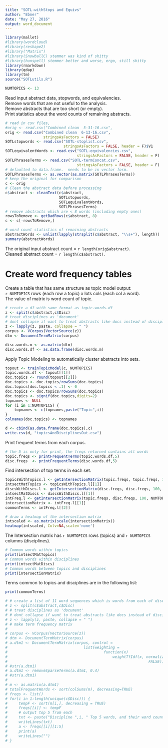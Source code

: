 ```yaml
---
title: "SOTL-withStops and Equivs"
author: "Ebner"
date: "May 27, 2016"
output: word_document
---
```



```r
library(mallet)
#library(wordcloud)
#library(reshape2)
#library("Matrix")
#library(SnowballC) stemmer was kind of shitty
#library(hunspell) stemmer better and worse, ergo, still shitty
library(rmarkdown)
library(qdap)
library(tm)
source("SOTLutils.R")

NUMTOPICS <- 13
```

Read input abstract data, stopwords, and equivalencies.  
Remove words that are not useful to the analysis.  
Remove abstracts that are too short (or empty).  
Print statistics about the word counts of remaining abstracts.  
```r
# read in csv files, 
#orig <- read.csv("Combined clean  5-31-16.csv", 
orig <- read.csv("Combined clean  6-13-16.csv", 
                 stringsAsFactors = FALSE)
SOTLstopwords <- read.csv("SOTL-stoplist.csv", 
                          stringsAsFactors = FALSE, header = F)$V1
SOTLequivalentWords <- read.csv("SOTL-equivalencies.csv", 
                                stringsAsFactors = FALSE, header = F)
SOTLPhrasesTerms <- read.csv("SOTL-termConcat.csv", 
                                stringsAsFactors = FALSE, header = F)
# defaulted to data.frame.  needs to be in vector form.
SOTLPhrasesTerms <- as.vector(as.matrix(SOTLPhrasesTerms))
# keep the original for comparison
c <- orig
# Clean the abstract data before processing
c$abstract <- cleanText(c$abstract, 
                        SOTLstopwords, 
                        SOTLequivalentWords,
                        SOTLPhrasesTerms)
# remove abstracts which are < 8 words (including empty ones)
rowsToRemove <- getBadRows(c$abstract, 8)
c <- c[-rowsToRemove,]

# word count statistics of remaining abstracts
abstractWords <- unlist(lapply(strsplit(c$abstract, "\\s+"), length))
summary(abstractWords)
```
The original input abstract count = `r length(orig$abstract)`.  
Cleaned abstract count = `r length(c$abstract)`.  

# Create word frequency tables
Create a table that has same structure as topic model output:  
 `r NUMTOPICS` rows (each row a topic) x lots cols (each col a word).  
The value of matrix is word count of topic.  
```r
# create a df with same format as topic.words.df
z <- split(c$abstract,c$Disc)
# treat disciplines as 'document'
# dont collapse if want to treat abstracts like docs instead of disciplines.
z <- lapply(z, paste, collapse = " ") 
corpus <- VCorpus(VectorSource(z))
dtm <- DocumentTermMatrix(corpus)

disc.words.m <- as.matrix(dtm)
disc.words.df <- as.data.frame(disc.words.m)
```


Apply Topic Modeling to automatically cluster abstracts into sets.
```r
topout <- trainTopicModel(c, NUMTOPICS)
topic.words.df <- topout[[1]]
doc.topics <- round(topout[[2]])
doc.topics <- doc.topics/rowSums(doc.topics)
doc.topics[doc.topics < .1] <- 0
doc.topics <- doc.topics/rowSums(doc.topics)
doc.topics <- signif(doc.topics,digits=2)
topnames <- NULL
for (i in 1:NUMTOPICS) {
    topnames <- c(topnames,paste("Topic",i))
}
colnames(doc.topics) <- topnames

d <- cbind(as.data.frame(doc.topics),c)
write.csv(d, "topicsAndDisciplinesOut.csv")
```

Print frequent terms from each corpus.  
```r
# the 5 is only for print, the freqs returned contains all words
topic.freqs <- printFrequentTerms(topic.words.df,5)
disc.freqs  <- printFrequentTerms(disc.words.df,5)
```

Find intersection of top terms in each set.  
```r
topicsWithTopics.l <- getIntersectionMatrix(topic.freqs, topic.freqs, 100, NUMTOPICS)
intsectMatTopics <- topicsWithTopics.l[[1]]
discsWithDiscs.l <- getIntersectionMatrix(disc.freqs, disc.freqs, 100, NUMTOPICS)
intsectMatDiscs <- discsWithDiscs.l[[1]]
intFreq.l <- getIntersectionMatrix(topic.freqs, disc.freqs, 100, NUMTOPICS)
intersectionMatrix <- intFreq.l[[1]]
commonTerms <- intFreq.l[[2]]

# draw a heatmap of the intersection matrix
intscaled <- as.matrix(scale(intersectionMatrix))
heatmap(intscaled, Colv=NA,scale='none')
```

The Intersection matrix has `r NUMTOPICS` rows (topics) and `r NUMTOPICS` columns (disciplines).  
```r
# Common words within topics
print(intsectMatTopics)
# Common words within disciplines
print(intsectMatDiscs)
# Common words between topics and disciplines
print(intersectionMatrix)
```
Terms common to topics and disciplines are in the following list:  
```r
print(commonTerms)
```

```r
# # create a list of 11 word sequences which is words from each of disciplines
# z <- split(c$abstract,c$Disc)
# # treat disciplines as 'document'
# # dont collapse if want to treat abstracts like docs instead of disciplines.
# z <- lapply(z, paste, collapse = " ") 
# # make term frequency matrix
# 
# corpus <- VCorpus(VectorSource(z))
# dtm <- DocumentTermMatrix(corpus)
# a.dtm1 <- DocumentTermMatrix(corpus, control = 
#                                  list(weighting =
#                                           function(x)
#                                               weightTfIdf(x, normalize =
#                                                               FALSE))) 
# #str(a.dtm1)
# a.dtm1 <- removeSparseTerms(a.dtm1, 0.4)
# #str(a.dtm1)
# 
# m <- as.matrix(a.dtm1)
# totalFrequentWords <- sort(colSums(m), decreasing=TRUE)
# freqs <- list()
# for(i in 1:length(unique(c$Disc))) {
#     tempF <- sort(m[i,], decreasing = TRUE)
#     freqs[[i]] <- tempF
#     # output top 5 from each
#     txt <- paste("Discipline ",i, " Top 5 words, and their word count")
#     writeLines(txt)
#     a <- freqs[[i]][1:5]
#     print(a)
#     writeLines("")
# }


```
